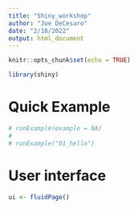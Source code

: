 ```yaml
---
title: "Shiny_workshop"
author: "Joe DeCesaro"
date: "2/18/2022"
output: html_document
---
```


```r
knitr::opts_chunk$set(echo = TRUE)
```

```r
library(shiny)
```

# Quick Example
```r
# runExample(example = NA)
# 
# runExample("01_hello")
```

# User interface
```r
ui <- fluidPage()
```





